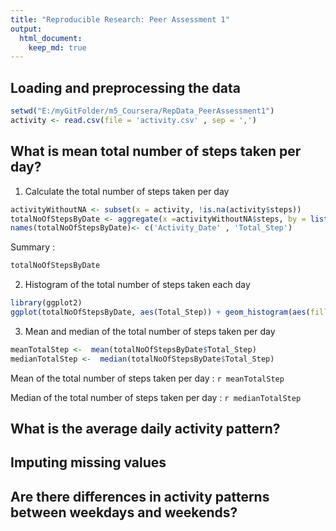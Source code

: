 ```yaml
---
title: "Reproducible Research: Peer Assessment 1"
output: 
  html_document:
    keep_md: true
---
```


## Loading and preprocessing the data
```r
setwd("E:/myGitFolder/m5_Coursera/RepData_PeerAssessment1")
activity <- read.csv(file = 'activity.csv' , sep = ',')
```
## What is mean total number of steps taken per day?
1. Calculate the total number of steps taken per day

```r
activityWithoutNA <- subset(x = activity, !is.na(activity$steps))
totalNoOfStepsByDate <- aggregate(x =activityWithoutNA$steps, by = list(activityWithoutNA$date), FUN = sum)
names(totalNoOfStepsByDate)<- c('Activity_Date' , 'Total_Step')

```
Summary : 
```r
totalNoOfStepsByDate
```


2. Histogram of the total number of steps taken each day

```r
library(ggplot2)
ggplot(totalNoOfStepsByDate, aes(Total_Step)) + geom_histogram(aes(fill = ..count..)) + labs(title= 'Total number of steps taken each day' , x = 'Steps' , y = "Count" ) 
```

3. Mean and median of the total number of steps taken per day

```r
meanTotalStep <-  mean(totalNoOfStepsByDate$Total_Step)
medianTotalStep <-  median(totalNoOfStepsByDate$Total_Step)
```

Mean of the total number of steps taken per day : `r meanTotalStep`

Median of the total number of steps taken per day : `r medianTotalStep`

## What is the average daily activity pattern?



## Imputing missing values


## Are there differences in activity patterns between weekdays and weekends?
